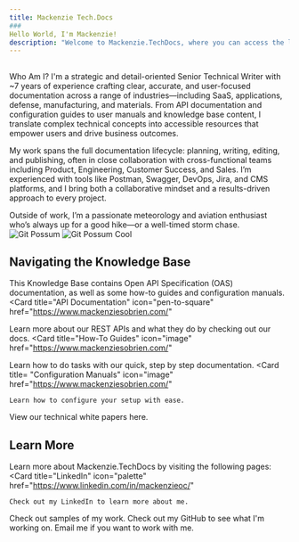 ```yaml
---
title: Mackenzie Tech.Docs
###
Hello World, I'm Mackenzie! 
description: "Welcome to Mackenzie.TechDocs, where you can access the latest documentation that I have been working on."
---
```

##
Who Am I?
I'm a strategic and detail-oriented Senior Technical Writer with ~7 years of experience crafting clear, accurate, and user-focused documentation across a range of industries—including SaaS, applications, defense, manufacturing, and materials. From API documentation and configuration guides to user manuals and knowledge base content, I translate complex technical concepts into accessible resources that empower users and drive business outcomes.

My work spans the full documentation lifecycle: planning, writing, editing, and publishing, often in close collaboration with cross-functional teams including Product, Engineering, Customer Success, and Sales. I’m experienced with tools like Postman, Swagger, DevOps, Jira, and CMS platforms, and I bring both a collaborative mindset and a results-driven approach to every project.

Outside of work, I’m a passionate meteorology and aviation enthusiast who’s always up for a good hike—or a well-timed storm chase.
<img
  className="block dark:hidden"
  src="https://raw.githubusercontent.com/mso-docs/docs/refs/heads/main/images/git-possum.png"
  alt="Git Possum"
/>
<img
  className="hidden dark:block"
  src="https://raw.githubusercontent.com/mso-docs/docs/refs/heads/main/images/git-possum.png"
  alt="Git Possum Cool"
/>

## Navigating the Knowledge Base

This Knowledge Base contains Open API Specification (OAS) documentation, as well as some how-to guides and configuration manuals.
<CardGroup cols={2}>
  <Card
    title="API Documentation"
    icon="pen-to-square"
    href="https://www.mackenziesobrien.com/"
  >
Learn more about our REST APIs and what they do by checking out our docs.
  </Card>
  <Card
    title="How-To Guides"
    icon="image"
    href="https://www.mackenziesobrien.com/"
  >
Learn how to do tasks with our quick, step by step documentation.
  </Card>
  <Card
    title= "Configuration Manuals"
    icon="image"
    href="https://www.mackenziesobrien.com/"
  >
    Learn how to configure your setup with ease.
  </Card>
  <Card
    title= "White Papers"
    icon="image"
    href="https://www.mackenziesobrien.com/"
  >
    View our technical white papers here.
  </Card>
</CardGroup>

## Learn More

Learn more about Mackenzie.TechDocs by visiting the following pages:
<CardGroup cols={2}>
  <Card
    title="LinkedIn"
    icon="palette"
    href="https://www.linkedin.com/in/mackenzieoc/"
  >
    Check out my LinkedIn to learn more about me.
  </Card>
  <Card
    title="Portfolio"
    icon="code"
    href="https://www.mackenziesobrien.com/"
  >
    Check out samples of my work.
  </Card>
  <Card
    title="GitHub"
    icon="screwdriver-wrench"
    href="https://github.com/mso-docs"
  >
    Check out my GitHub to see what I'm working on.
  </Card>
  <Card
    title="Email Me"
    icon="stars"
    href="mailto:mackenzie.techdocs@gmail.com"
  >
    Email me if you want to work with me.
  </Card>
</CardGroup>
